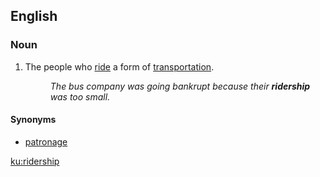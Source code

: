 ==English==

===Noun===
{{wikipedia|Ridership}}
{{en-noun|-}}

# The people who [[ride]] a form of [[transportation]].
#: ''The bus company was going bankrupt because their '''ridership''' was too small.''

====Synonyms====
* [[patronage]]

[[ku:ridership]]
